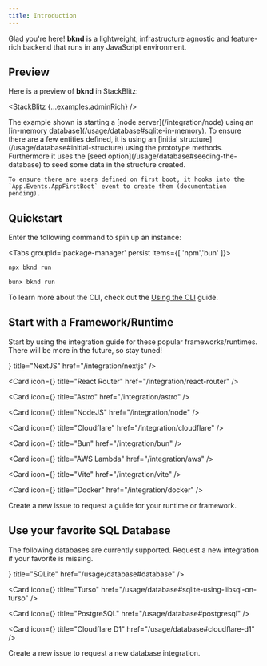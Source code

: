 ```yaml
---
title: Introduction
---
```


Glad you're here! **bknd** is a lightweight, infrastructure agnostic and feature-rich backend that runs in any JavaScript environment.

## Preview

Here is a preview of **bknd** in StackBlitz:

<StackBlitz  {...examples.adminRich} />

<Accordions>
  <Accordion title="What's going on?">
    The example shown is starting a [node server](/integration/node) using an [in-memory database](/usage/database#sqlite-in-memory). To ensure there are a few entities defined, it is using an [initial structure](/usage/database#initial-structure) using the prototype methods. Furthermore it uses the [seed option](/usage/database#seeding-the-database) to seed some data in the structure created.

    To ensure there are users defined on first boot, it hooks into the `App.Events.AppFirstBoot` event to create them (documentation pending).
  </Accordion>
</Accordions>

## Quickstart

Enter the following command to spin up an instance:

<Tabs groupId='package-manager' persist items={[ 'npm','bun' ]}>

```bash tab="npm"
npx bknd run
```

```bash tab="bun"
bunx bknd run
```

</Tabs>

To learn more about the CLI, check out the [Using the CLI](/usage/cli) guide.

## Start with a Framework/Runtime

Start by using the integration guide for these popular frameworks/runtimes. There will be more in the future, so stay tuned!

<Cards>
  <Card icon={<Icon icon="tabler:brand-nextjs" className="text-fd-primary !size-6" />} title="NextJS" href="/integration/nextjs" />

  <Card icon={<Icon icon="simple-icons:reactrouter" className="text-fd-primary !size-6" />} title="React Router" href="/integration/react-router" />

  <Card icon={<Icon icon="simple-icons:astro" className="text-fd-primary !size-6" />} title="Astro" href="/integration/astro" />

  <Card icon={<Icon icon="tabler:brand-nodejs" className="text-fd-primary !size-6" />} title="NodeJS" href="/integration/node" />

  <Card icon={<Icon icon="devicon-plain:cloudflareworkers" className="text-fd-primary !size-6" />} title="Cloudflare" href="/integration/cloudflare" />

  <Card icon={<Icon icon="simple-icons:bun" className="text-fd-primary !size-6" />} title="Bun" href="/integration/bun" />

  <Card icon={<Icon icon="tabler:lambda" className="text-fd-primary !size-6" />} title="AWS Lambda" href="/integration/aws" />

  <Card icon={<Icon icon="simple-icons:vitest" className="text-fd-primary !size-6" />} title="Vite" href="/integration/vite" />

  <Card icon={<Icon icon="streamline-logos:docker-logo-solid" className="text-fd-primary !size-6" />} title="Docker" href="/integration/docker" />

  <Card title="Yours missing?" href="https://github.com/bknd-io/bknd/issues/new">
     Create a new issue to request a guide for your runtime or framework.
  </Card>
</Cards>

## Use your favorite SQL Database

The following databases are currently supported. Request a new integration if your favorite is missing.

<Cards>
  <Card icon={<Icon icon="simple-icons:sqlite" className="text-fd-primary !size-6" />} title="SQLite" href="/usage/database#database" />

  <Card icon={<Icon icon="simple-icons:turso" className="text-fd-primary !size-6" />} title="Turso" href="/usage/database#sqlite-using-libsql-on-turso" />

  <Card icon={<Icon icon="lineicons:postgresql" className="text-fd-primary !size-6" />} title="PostgreSQL" href="/usage/database#postgresql" />

  <Card icon={<Icon icon="streamline-plump:database" className="text-fd-primary !size-6" />} title="Cloudflare D1" href="/usage/database#cloudflare-d1" />

  <Card title="Yours missing?" href="https://github.com/bknd-io/bknd/issues/new">
    Create a new issue to request a new database integration.
  </Card>
</Cards>

